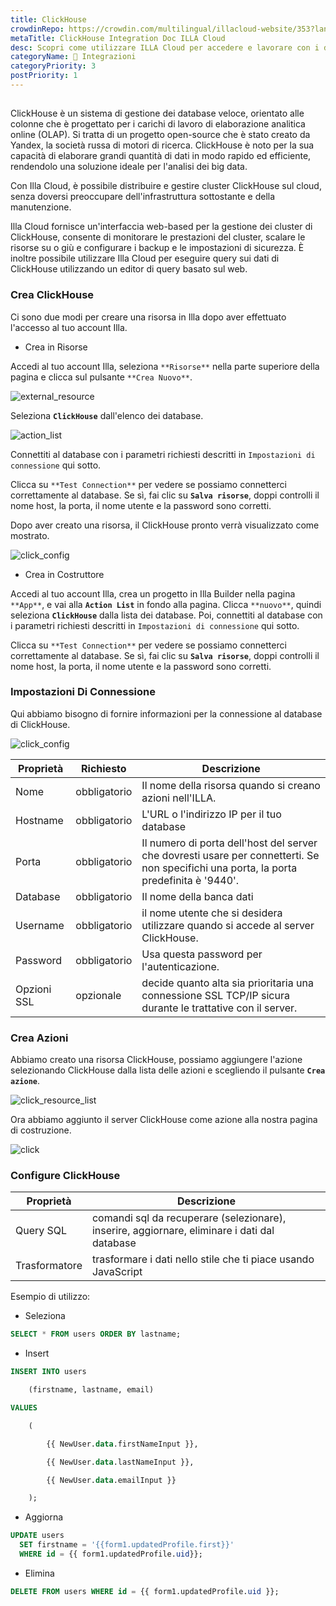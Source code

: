 ```yaml
---
title: ClickHouse
crowdinRepo: https://crowdin.com/multilingual/illacloud-website/353?languages=it&filter=basic&value=0
metaTitle: ClickHouse Integration Doc ILLA Cloud
desc: Scopri come utilizzare ILLA Cloud per accedere e lavorare con i dati di ClickHouse.
categoryName: 🔨 Integrazioni
categoryPriority: 3
postPriority: 1
---
```


## <h2 hidden>Cos'è ClickHouse?</h2>

ClickHouse è un sistema di gestione dei database veloce, orientato alle colonne che è progettato per i carichi di lavoro di elaborazione analitica online (OLAP). Si tratta di un progetto open-source che è stato creato da Yandex, la società russa di motori di ricerca. ClickHouse è noto per la sua capacità di elaborare grandi quantità di dati in modo rapido ed efficiente, rendendolo una soluzione ideale per l'analisi dei big data.

Con Illa Cloud, è possibile distribuire e gestire cluster ClickHouse sul cloud, senza doversi preoccupare dell'infrastruttura sottostante e della manutenzione.

Illa Cloud fornisce un'interfaccia web-based per la gestione dei cluster di ClickHouse, consente di monitorare le prestazioni del cluster, scalare le risorse su o giù e configurare i backup e le impostazioni di sicurezza. È inoltre possibile utilizzare Illa Cloud per eseguire query sui dati di ClickHouse utilizzando un editor di query basato sul web.

### Crea ClickHouse

Ci sono due modi per creare una risorsa in Illa dopo aver effettuato l'accesso al tuo account Illa.

-   Crea in Risorse

Accedi al tuo account Illa, seleziona `**Risorse**` nella parte superiore della pagina e clicca sul pulsante `**Crea Nuovo**`.

![external_resource](https://cdn.illacloud.com/official-website/img/docs/external_resource.png)

Seleziona **`ClickHouse`** dall'elenco dei database.

![action_list](https://cdn.illacloud.com/official-website/img/docs/action_list.png)

Connettiti al database con i parametri richiesti descritti in `Impostazioni di connessione` qui sotto.

Clicca su `**Test Connection**` per vedere se possiamo connetterci correttamente al database. Se sì, fai clic su **`Salva risorse`**, doppi controlli il nome host, la porta, il nome utente e la password sono corretti.

Dopo aver creato una risorsa, il ClickHouse pronto verrà visualizzato come mostrato.

![click_config](https://cdn.illacloud.com/official-website/img/docs/click_config.png)

-   Crea in Costruttore

Accedi al tuo account Illa, crea un progetto in Illa Builder nella pagina `**App**`, e vai alla **`Action List`** in fondo alla pagina. Clicca `**nuovo**`, quindi seleziona **`ClickHouse`** dalla lista dei database. Poi, connettiti al database con i parametri richiesti descritti in `Impostazioni di connessione` qui sotto.

Clicca su `**Test Connection**` per vedere se possiamo connetterci correttamente al database. Se sì, fai clic su **`Salva risorse`**, doppi controlli il nome host, la porta, il nome utente e la password sono corretti.

### Impostazioni Di Connessione

Qui abbiamo bisogno di fornire informazioni per la connessione al database di ClickHouse.

![click_config](https://cdn.illacloud.com/official-website/img/docs/click_config.png)

| Proprietà    | Richiesto    | Descrizione                                                                                                                             |
| ------------ | ------------ | --------------------------------------------------------------------------------------------------------------------------------------- |
| Nome         | obbligatorio | Il nome della risorsa quando si creano azioni nell'ILLA.                                                                                |
| Hostname     | obbligatorio | L'URL o l'indirizzo IP per il tuo database                                                                                              |
| Porta        | obbligatorio | Il numero di porta dell'host del server che dovresti usare per connetterti. Se non specifichi una porta, la porta predefinita è '9440'. |
| Database     | obbligatorio | Il nome della banca dati                                                                                                                |
| Username     | obbligatorio | il nome utente che si desidera utilizzare quando si accede al server ClickHouse.                                                        |
| Password     | obbligatorio | Usa questa password per l'autenticazione.                                                                                               |
| Opzioni SSL  | opzionale    | decide quanto alta sia prioritaria una connessione SSL TCP/IP sicura durante le trattative con il server.                               |

### Crea Azioni

Abbiamo creato una risorsa ClickHouse, possiamo aggiungere l'azione selezionando ClickHouse dalla lista delle azioni e scegliendo il pulsante **`Crea azione`**.

![click_resource_list](https://cdn.illacloud.com/official-website/img/docs/clik_resource_list.png)

Ora abbiamo aggiunto il server ClickHouse come azione alla nostra pagina di costruzione.

![click](https://cdn.illacloud.com/official-website/img/docs/click.png)

### Configure ClickHouse

| Proprietà     | Descrizione                                                                                  |
| ------------- | -------------------------------------------------------------------------------------------- |
| Query SQL     | comandi sql da recuperare (selezionare), inserire, aggiornare, eliminare i dati dal database |
| Trasformatore | trasformare i dati nello stile che ti piace usando JavaScript                                |

Esempio di utilizzo:

-   Seleziona

```sql
SELECT * FROM users ORDER BY lastname;
```

-   Insert

```sql
INSERT INTO users

	(firstname, lastname, email)

VALUES

	(

		{{ NewUser.data.firstNameInput }},

		{{ NewUser.data.lastNameInput }},

		{{ NewUser.data.emailInput }}

	);
```

-   Aggiorna

```sql
UPDATE users
  SET firstname = '{{form1.updatedProfile.first}}'
  WHERE id = {{ form1.updatedProfile.uid}};
```

-   Elimina

```sql
DELETE FROM users WHERE id = {{ form1.updatedProfile.uid }};
```
